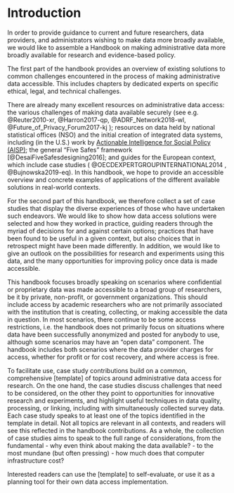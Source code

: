 # Introduction
In order to provide guidance to current and future researchers, data providers, and administrators wishing to make data more broadly available, we would like to assemble a Handbook on making administrative data more broadly available for research and evidence-based policy.

The first part of the handbook provides an overview of existing solutions to common challenges encountered in the process of making administrative data accessible. This includes chapters by dedicated experts on specific ethical, legal, and technical challenges. 

There are already many excellent resources on administrative data access: the various challenges of making data available securely  (see e.g. @Reuter2010-xr, @Harron2017-qp,  @ADRF_Network2018-wl,  @Future_of_Privacy_Forum2017-kj ); resources on data held by national statistical offices (NSO) and the initial creation of integrated data systems, including (in the U.S.) work by [Actionable Intelligence for Social Policy (AISP)](https://www.aisp.upenn.edu/); the general "Five Safes" framework [@DesaiFiveSafesdesigning2016]; and guides for the European context, which include case studies ( @OECDEXPERTGROUPINTERNATIONAL2014 , @Bujnowska2019-eq). 
In this handbook, we hope to provide an accessible overview and concrete examples of applications of the different available solutions in real-world contexts.

For the second part of this handbook, we therefore collect a set of case studies that display the diverse experiences of those who have undertaken such endeavors. We would like to show how data access solutions were selected and how they worked in practice, guiding readers through the myriad of decisions for and against certain options; practices that have been found to be useful in a given context, but also choices that in retrospect might have been made differently. In addition, we would like to give an outlook on the possibilities for research and experiments using this data, and the many opportunities for improving policy once data is made accessible.

This handbook focuses broadly speaking on scenarios where confidential or proprietary data was made accessible to a broad group of researchers, be it by private, non-profit, or government organizations. This should include access by academic researchers who are not primarily associated with the institution that is creating, collecting, or making accessible the data in question. In most scenarios, there continue to be some access restrictions, i.e. the handbook does not primarily focus on situations where data have been successfully anonymized and posted for anybody to use, although some scenarios may have an "open data"  component. The handbook includes both scenarios where the data provider charges for access, whether for profit or for cost recovery, and where access is free. 

To facilitate use, case study contributions build on a common, comprehensive [template] of topics around administrative data access for research. On the one hand, the case studies discuss challenges that need to be considered, on the other they point to opportunities for innovative research and experiments, and highlight useful techniques in data quality, processing, or linking, including with simultaneously collected survey data. Each case study speaks to at least one of the topics identified in the template in detail. Not all topics are relevant in all contexts, and readers will see this reflected in the handbook contributions. As a whole, the collection of case studies aims to speak to the full range of  considerations, from the fundamental - why even think about making the data available? - to the most mundane (but often pressing) - how much does that computer infrastructure cost? 

Interested readers can use the [template] to self-evaluate, or use it as a planning tool for their own data access implementation. 
